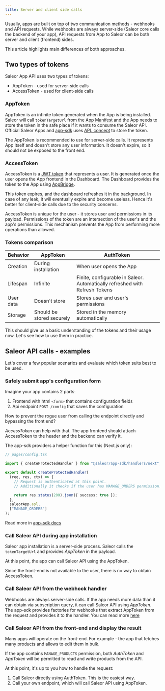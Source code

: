 ```yaml
---
title: Server and client side calls
---
```


Usually, apps are built on top of two communication methods - webhooks and API requests.
While webhooks are always server-side (Saleor core calls the backend of your app),
API requests from App to Saleor can be both server and client (frontend) sides.

This article highlights main differences of both approaches.

## Two types of tokens

Saleor App API uses two types of tokens:

- AppToken - used for server-side calls
- AccessToken - used for client-side calls

### AppToken

AppToken is an infinite token generated when the App is being installed. Saleor will call `tokenTargetUrl` from the [App Manifest](./manifest.mdx) and the App needs to store the token in the safe place
if it wants to consume the Saleor API. Official Saleor Apps and [app-sdk](../developing-apps/app-sdk/overview.mdx) uses [APL concept](./apl.mdx) to store the token.

The AppToken is recommended to use for server-side calls.
It represents App itself and doesn't store any user information. It doesn't expire, so it should not be exposed to the front end.

### AccessToken

AccessToken is a [JWT token](https://jwt.io/) that represents a user. It is generated once the user opens the App frontend in the Dashboard.
The Dashboard provides the token to the App using [AppBridge](../developing-apps/app-sdk/app-bridge).

This token expires, and the dashboard refreshes it in the background. In case of any leak, it will eventually expire and become useless.
Hence it's better for client-side calls due to the security concerns.

AccessToken is unique for the user - it stores user and permissions in its payload.
Permissions of the token are an intersection of the user's and the app's permissions.
This mechanism prevents the App from performing more operations than allowed.

### Tokens comparison

| Behavior  | AppToken                  | AuthToken                                                                   |
| --------- | ------------------------- | --------------------------------------------------------------------------- |
| Creation  | During installation       | When user opens the App                                                     |
| Lifespan  | Infinite                  | Finite, configurable in Saleor. Automatically refreshed with Refresh Tokens |
| User data | Doesn't store             | Stores user and user's permissions                                          |
| Storage   | Should be stored securely | Stored in the memory automatically                                          |

This should give us a basic understanding of the tokens and their usage now. Let's see how to use them in practice.

## Saleor API calls - examples

Let's cover a few popular scenarios and evaluate which token suits best to be used.

### Safely submit app's configuration form

Imagine your app contains 2 parts:

1. Frontend with html `<form>` that contains configuration fields
2. Api endpoint `POST /config` that saves the configuration

How to prevent the rogue user from calling the endpoint directly and bypassing the front end?

_AccessToken_ can help with that. The app frontend should attach AccessToken to the header and the backend can verify it.

The app-sdk providers a helper function for this (Next.js only):

```typescript
// pages/config.tsx

import { createProtectedHandler } from "@saleor/app-sdk/handlers/next";

export default createProtectedHandler(
  (req, res, ctx) => {
    // Request is authenticated at this point.
    // Additionally it checks if the user has MANAGE_ORDERS permission!

    return res.status(200).json({ success: true });
  },
  saleorApp.apl,
  ["MANAGE_ORDERS"]
);
```

Read more in [app-sdk docs](../developing-apps/app-sdk/protected-handlers)

### Call Saleor API during app installation

Saleor app installation is a server-side process. Saleor calls the `tokenTargetUrl` and provides _AppToken_ in the payload.

At this point, the app can call Saleor API using the AppToken.

Since the front-end is not available to the user, there is no way to obtain AccessToken.

### Call Saleor API from the webhook handler

Webhooks are always server-side calls. If the app needs more data than it can obtain via subscription query, it can call Saleor API using _AppToken_.
The app-sdk provides factories for webhooks that extract AppToken from the request and provides it to the handler.
You can read more [here](../developing-apps/app-sdk/saleor-webhook)

### Call Saleor API from the front-end and display the result

Many apps will operate on the front-end. For example - the app that fetches many products and allows to edit them in bulk.

If the app contains `MANAGE_PRODUCTS` permission, both _AuthToken_ and _AppToken_ will be permitted to read and write products from the API.

At this point, it's up to you how to handle the request:

1. Call Saleor directly using AuthToken. This is the easiest way.
2. Call your own endpoint, which will call Saleor API using AppToken.

